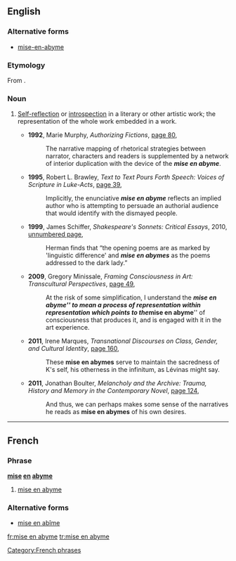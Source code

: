 ==English==

===Alternative forms===
* [[mise-en-abyme]]

===Etymology===
From {{etyl|fr|en}} {{term|mise en abyme|lang=fr}}.

===Noun===
{{en-noun|-|s}}

# {{context|literary theory|lang=en}} [[self-reflection|Self-reflection]] or [[introspection]] in a literary or other artistic work; the representation of the whole work embedded in a work.
#* '''1992''', Marie Murphy, ''Authorizing Fictions'', [http://books.google.com.au/books?id=Y4vYfzMKgE4C&pg=PA80&dq=%22mise+en+abyme%22&hl=en&sa=X&ei=_ZPwUqzlCojekAWVsICgDw&redir_esc=y#v=onepage&q=%22mise%20en%20abyme%22&f=false page 80],
#*: The narrative mapping of rhetorical strategies between narrator, characters and readers is supplemented by a network of interior duplication with the device of the '''''mise en abyme'''''.
#* '''1995''', Robert L. Brawley, ''Text to Text Pours Forth Speech: Voices of Scripture in Luke-Acts'', [http://books.google.com.au/books?id=uHuH2DSCAzsC&pg=PA39&dq=%22mise+en+abyme%22&hl=en&sa=X&ei=_ZPwUqzlCojekAWVsICgDw&redir_esc=y#v=onepage&q=%22mise%20en%20abyme%22&f=false page 39],
#*: Implicitly, the enunciative '''''mise en abyme''''' reflects an implied author who is attempting to persuade an authorial audience that would identify with the dismayed people.
#* '''1999''', James Schiffer, ''Shakespeare's Sonnets: Critical Essays'', 2010, [http://books.google.com.au/books?id=LvqUghv9KTcC&pg=PT62&dq=%22mise+en+abymes%22&hl=en&sa=X&ei=hJzwUq-QE4aIkAXh84C4AQ&redir_esc=y#v=onepage&q=%22mise%20en%20abymes%22&f=false unnumbered page],
#*: Herman finds that “the opening poems are as marked by 'linguistic difference' and '''''mise en abymes''''' as the poems addressed to the dark lady.”
#* '''2009''', Gregory Minissale, ''Framing Consciousness in Art: Transcultural Perspectives'', [http://books.google.com.au/books?id=6zy_wNN0St8C&pg=PA49&dq=%22mise+en+abyme%22&hl=en&sa=X&ei=_ZPwUqzlCojekAWVsICgDw&redir_esc=y#v=onepage&q=%22mise%20en%20abyme%22&f=false page 49],
#*: At the risk of some simplification, I understand the '''''mise en abyme''''' to mean a process of representation within representation which points to the '''''mise en abyme''''' of consciousness that produces it, and is engaged with it in the art experience.
#* '''2011''', Irene Marques, ''Transnational Discourses on Class, Gender, and Cultural Identity'', [http://books.google.com.au/books?id=Uxx1yFBHHk4C&pg=PA160&dq=%22mise+en+abymes%22&hl=en&sa=X&ei=hJzwUq-QE4aIkAXh84C4AQ&redir_esc=y#v=onepage&q=%22mise%20en%20abymes%22&f=false page 160],
#*: These '''mise en abymes''' serve to maintain the sacredness of K's self, his otherness in the infinitum, as Lévinas might say.
#* '''2011''', Jonathan Boulter, ''Melancholy and the Archive: Trauma, History and Memory in the Contemporary Novel'', [http://books.google.com.au/books?id=MwBsGh-OutEC&pg=PA124&dq=%22mise+en+abymes%22&hl=en&sa=X&ei=hJzwUq-QE4aIkAXh84C4AQ&redir_esc=y#v=onepage&q=%22mise%20en%20abymes%22&f=false page 124],
#*: And thus, we can perhaps makes some sense of the narratives he reads as '''mise en abymes''' of his own desires.

----

==French==

===Phrase===
'''[[mise]] [[en]] [[abyme]]''' {{g|f}}

# [[#English|mise en abyme]]

===Alternative forms===
* [[mise en abîme]]

[[Category:French phrases]]

[[fr:mise en abyme]]
[[tr:mise en abyme]]